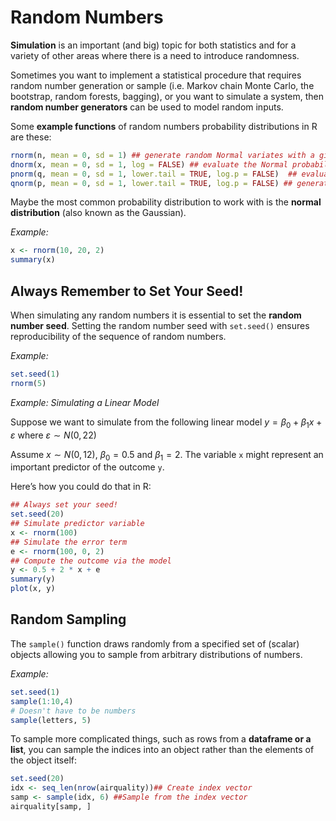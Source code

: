 # Random Numbers

**Simulation** is an important (and big) topic for both statistics and for a variety of other areas where there is a need to introduce randomness.

Sometimes you want to implement a statistical procedure that requires random number generation or sample (i.e. Markov chain Monte Carlo, the bootstrap, random forests, bagging), or you want to simulate a system, then **random number generators** can be used to model random inputs.

Some **example functions** of random numbers probability distributions in R are these:

``` r
rnorm(n, mean = 0, sd = 1) ## generate random Normal variates with a given mean and standard deviation
dnorm(x, mean = 0, sd = 1, log = FALSE) ## evaluate the Normal probability density (with a given mean/SD) at a point (or vector of points)
pnorm(q, mean = 0, sd = 1, lower.tail = TRUE, log.p = FALSE)  ## evaluate the cumulative distribution function for a Normal distribution
qnorm(p, mean = 0, sd = 1, lower.tail = TRUE, log.p = FALSE) ## generate random Poisson variates with a given rate
```

Maybe the most common probability distribution to work with is the **normal distribution** (also known as the Gaussian).

*Example:*

```r
x <- rnorm(10, 20, 2) 
summary(x)
```

## Always Remember to Set Your Seed!

When simulating any random numbers it is essential to set the **random number seed**. Setting the random number seed with `set.seed()` ensures reproducibility of the sequence of random numbers.

*Example:*

```r
set.seed(1)
rnorm(5)
```

*Example: Simulating a Linear Model*

Suppose we want to simulate from the following linear model $y=β_0+β_1x+ε$ where $ε ∼ N(0, 22)$

Assume $x ∼ N(0, 12)$, $β_0 = 0.5$ and $β_1 = 2$. The variable `x` might represent an important predictor of the outcome `y`.

Here's how you could do that in R:

```r
## Always set your seed! 
set.seed(20) 
## Simulate predictor variable 
x <- rnorm(100) 
## Simulate the error term 
e <- rnorm(100, 0, 2) 
## Compute the outcome via the model 
y <- 0.5 + 2 * x + e 
summary(y)
plot(x, y)
```

## Random Sampling

The `sample()` function draws randomly from a specified set of (scalar) objects allowing you to sample from arbitrary distributions of numbers.

*Example:*

```r
set.seed(1)
sample(1:10,4)
# Doesn't have to be numbers
sample(letters, 5)
```

To sample more complicated things, such as rows from a **dataframe or a list**, you can sample the indices into an object rather than the elements of the object itself:

```r
set.seed(20)
idx <- seq_len(nrow(airquality))## Create index vector 
samp <- sample(idx, 6) ##Sample from the index vector 
airquality[samp, ]
```
